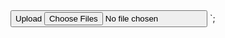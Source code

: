   <Button variant="contained" component="span">
    Upload
    <input
      accept="image/*"
      style={{ display: 'none' }}
      id="contained-button-file"
      multiple
      type="file"
    />
  </Button>
</label>`;